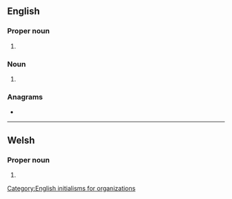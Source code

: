 {{also|Uda|uda|úda|úða}}
==English==

===Proper noun===
{{en-proper noun}}

# {{initialism of|en|{{w|Ulster Defense Association}}}}

===Noun===
{{en-noun|-}}

# {{initialism of|en|urticaria-deafness-amyloidosis syndrome}}

===Anagrams===
* {{anagrams|en|a=adu|ADU|AUD|Adu|Au.D.|Aud|DAU|Dua|aud.|dau|du'a'|dua}}

[[Category:English initialisms for organizations]]

----

==Welsh==

===Proper noun===
{{head|cy|proper noun}}

# {{init of|cy|Unol Daleithiau America||[[United States of America]]}}